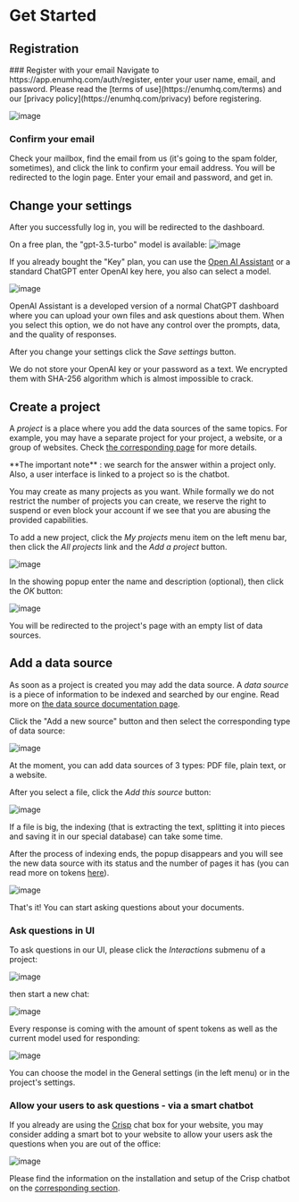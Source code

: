 
# Get Started
## Registration
<Steps>
  ### Register with your email 
  Navigate to https://app.enumhq.com/auth/register, enter your user name, email, and password. Please read the [terms of use](https://enumhq.com/terms) and our [privacy policy](https://enumhq.com/privacy) before registering.
  
  ![image](https://github.com/StubbornDeer/enum-docs-nextra/assets/91156314/51ee2460-a000-49d7-b664-23b66c2a4bbf)

  ### Confirm your email
  Check your mailbox, find the email from us (it's going to the spam folder, sometimes), and click the link to confirm your email address. You will be redirected to the login page. Enter your email and password, and get in.
</Steps>

## Change your settings
After you successfully log in, you will be redirected to the dashboard. 

On a free plan, the "gpt-3.5-turbo" model is available:
![image](https://github.com/StubbornDeer/enum-docs-nextra/assets/91156314/4c6af8fa-39dd-42fd-bf3e-de8ca8480ba3)


If you already bought the "Key" plan, you can use the [Open AI Assistant](https://help.openai.com/en/articles/8550641-assistants-api) or a standard ChatGPT enter OpenAI key here, you also can select a model. 

![image](https://github.com/StubbornDeer/enum-docs-nextra/assets/91156314/4bf69808-1b6e-47c1-ac16-b1e83262a81f)

<Callout>
OpenAI Assistant is a developed version of a normal ChatGPT dashboard where you can upload your own files and ask questions about them. When you select this option, we do not have any control over the prompts, data, and the quality of responses.
</Callout>

After you change your settings click the *Save settings* button.

  <Callout>
We do not store your OpenAI key or your password as a text. We encrypted them with SHA-256 algorithm which is almost impossible to crack.
  </Callout>

## Create a project
A *project* is a place where you add the data sources of the same topics. For example, you may have a separate project for your project, a website, or a group of websites. Check [the corresponding page](https://enumhq.com/docs/guide/projects) for more details.

<Callout>
 **The important note** : we search for the answer within a project only. Also, a user interface is linked to a project so is the chatbot.
</Callout>

You may create as many projects as you want.
  <Callout>
While formally we do not restrict the number of projects you can create, we reserve the right to suspend or even block your account if we see that you are abusing the provided capabilities.
  </Callout>
  
To add a new project, click the *My projects* menu item on the left menu bar, then click the *All projects* link and the *Add a project* button. 

![image](https://github.com/StubbornDeer/enum-docs-nextra/assets/91156314/12bce434-ca3f-4917-acac-dc5ba57ac9bb)

In the showing popup enter the name and description (optional), then click the *OK* button:

![image](https://github.com/StubbornDeer/enum-docs-nextra/assets/91156314/441f62d0-164a-4dfe-922e-36dc4768f4ba)

You will be redirected to the project's page with an empty list of data sources.
 
## Add a data source
As soon as a project is created you may add the data source. A *data source* is a piece of information to be indexed and searched by our engine. Read more on [the data source documentation page](https://enumhq.com/docs/guide/data-sources).

 Click the "Add a new source" button and then select the corresponding type of data source:

![image](https://github.com/StubbornDeer/enum-docs-nextra/assets/91156314/5407348c-fac1-4a47-b9a3-b15b9a90267a)

<Callout>
  At the moment, you can add data sources of 3 types: PDF file, plain text, or a website.
 </Callout>

After you select a file, click the *Add this source* button:

![image](https://github.com/StubbornDeer/enum-docs-nextra/assets/91156314/75570050-c149-4443-ab92-b88d7d325a1b)

<Callout>
  If a file is big, the indexing (that is extracting the text, splitting it into pieces and saving it in our special database) can take some time. 
 </Callout>


After the process of indexing ends, the popup disappears and you will see the new data source with its status and the number of pages it has (you can read more on tokens [here](https://help.openai.com/en/articles/4936856-what-are-tokens-and-how-to-count-them)).

![image](https://github.com/StubbornDeer/enum-docs-nextra/assets/91156314/68a066d1-5124-41d7-9a9f-238a4c6154d3)

That's it! You can start asking questions about your documents.

### Ask questions in UI

To ask questions in our UI, please click the *Interactions* submenu of a project:

![image](https://github.com/StubbornDeer/enum-docs-nextra/assets/91156314/9ec4c868-2240-4e33-b8d9-475d254f4f42)

then start a new chat:

![image](https://github.com/StubbornDeer/enum-docs-nextra/assets/91156314/fd94cbf2-fd82-4fa0-baa2-de33bca1558e)

Every response is coming with the amount of spent tokens as well as the current model used for responding:

![image](https://github.com/StubbornDeer/enum-docs-nextra/assets/91156314/a3fd7abd-3a6e-4029-bb34-ae0cb59b6077)

<Callout>
  You can choose the model in the General settings (in the left menu) or in the project's settings.
 </Callout>

### Allow your users to ask questions - via a smart chatbot

If you already are using the [Crisp](https://crisp.chat) chat box for your website, you may consider adding a smart bot to your website to allow your users ask the questions when you are out of the office:

![image](https://github.com/StubbornDeer/enum-docs-nextra/assets/91156314/45fad69d-2fc6-484b-9d0c-de996256fe5c)

Please find the information on the installation and setup of the Crisp chatbot on the [corresponding section](https://enumhq.com/docs/chat-plugins/crisp/why).
